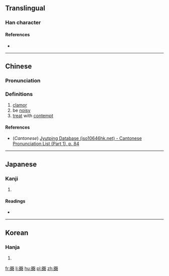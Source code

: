 {{also|囂}}
==Translingual==

===Han character===
{{Han char|rn=30|rad=口|as=18|sn=21|four=|canj=口口一金口 (RRMCR), X口口一金 (XRRMC)|ids=⿲⿱口口頁⿱口口}}

====References====
* {{Han ref|kx=0214.160|dkj=04617|hdz=10706.040|uh=56BB|ud=22203}}

----

==Chinese==
{{zh-forms}}

===Pronunciation===
{{zh-pron
|m=xiāo
|c=hiu1
|mc=y
|oc=
|ma=
|cat=n,a,v
}}

===Definitions===
# [[clamor]]
# be [[noisy]]
# [[treat]] with [[contempt]]

====References====
*(''Cantonese'') [http://www.iso10646hk.net/jp/document/download.jsp Jyutping Database (iso10646hk.net) - Cantonese Pronunciation List (Part 1), p. 84]

----

==Japanese==

===Kanji===
{{ja-kanji|grade=|rs=口18}}

# {{defn|lang=ja|sort=口18}}

====Readings====
* {{ja-readings|on=[[ごう]] (gō), [[きょう]] (kyō)|kun=[[かまびすし]] (kamabisushi), [[やかましい]] (yakamashii)}}

----

==Korean==

===Hanja===
{{ko-hanja|hangeul=효|rv=hyo|mr=hyo}}

# {{defn|lang=ko|sort=口18}}

[[fr:嚻]]
[[li:嚻]]
[[hu:嚻]]
[[pl:嚻]]
[[zh:嚻]]